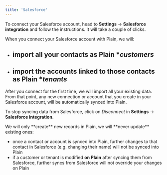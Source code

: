 ```yaml
---
title: 'Salesforce'
---
```


To connect your Salesforce account, head to **Settings** → **Salesforce integration** and follow the instructions. It will take a couple of clicks.

When you connect your Salesforce account with Plain, we will:

- ## import all your contacts as Plain \*_customers_
- ## import the accounts linked to those contacts as Plain \*_tenants_

After you connect for the first time, we will import all your existing data. From that point, any new connection or account that you create in your Salesforce account, will be automatically synced into Plain.

To stop syncing data from Salesforce, click on _Disconnect_ in **Settings** → **Salesforce integration**.

<Note>
We will only **create** new records in Plain, we will **never update** existing ones:

- once a contact or account is synced into Plain, further changes to that contact in Salesforce (e.g. changing their name) will not be synced into Plain
- if a customer or tenant is modified **on Plain** after syncing them from Salesforce, further syncs from Salesforce will not override your changes on Plain
  </Note>
